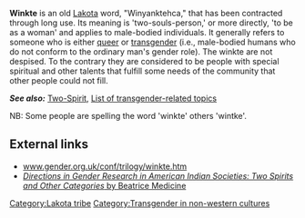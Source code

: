 '''Winkte''' is an old [[Lakota]] word, "Winyanktehca," that has been contracted through long use. Its meaning is 'two-souls-person,' or more directly, 'to be as a woman' and applies to male-bodied individuals.  It generally refers to someone who is either [[queer]] or [[transgender]] (i.e., male-bodied humans who do not conform to the ordinary man's gender role). The winkte are not despised. To the contrary they are considered to be people with special spiritual and other talents that fulfill some needs of the community that other people could not fill.   

'''''See also:''''' [[Two-Spirit]], [[List of transgender-related topics]]

NB: Some people are spelling the word 'winkte' others 'wintke'.

== External links ==
*[http://www.gender.org.uk/conf/trilogy/winkte.htm www.gender.org.uk/conf/trilogy/winkte.htm]
*[http://www.ac.wwu.edu/~culture/medicine.htm ''Directions in Gender Research in American Indian Societies: Two Spirits and Other Categories'' by Beatrice Medicine]

{{ling-stub}}

[[Category:Lakota tribe]]
[[Category:Transgender in non-western cultures]]